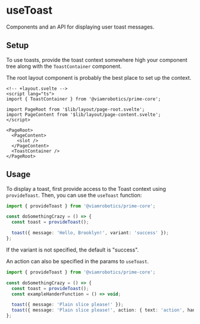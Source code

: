
<Meta title='APIs/useToast' />

# useToast

Components and an API for displaying user toast messages.

## Setup

To use toasts, provide the toast context somewhere high your component tree along with the `ToastContainer` component.

The root layout component is probably the best place to set up the context.

```svelte
<!-- +layout.svelte -->
<script lang="ts">
import { ToastContainer } from '@viamrobotics/prime-core';

import PageRoot from '$lib/layout/page-root.svelte';
import PageContent from '$lib/layout/page-content.svelte';
</script>

<PageRoot>
  <PageContent>
    <slot />
  </PageContent>
  <ToastContainer />
</PageRoot>
```

## Usage

To display a toast, first provide access to the Toast context using `provideToast`. Then, you can use the `useToast` function:

```ts
import { provideToast } from '@viamrobotics/prime-core';

const doSomethingCrazy = () => {
  const toast = provideToast();

  toast({ message: 'Hello, Brooklyn!', variant: 'success' });
};
```

If the variant is not specified, the default is "success".

An action can also be specified in the params to `useToast`.

```ts
import { provideToast } from '@viamrobotics/prime-core';

const doSomethingCrazy = () => {
  const toast = provideToast();
  const exampleHanderFunction = () => void;

  toast({ message: 'Plain slice please!' });
  toast({ message: 'Plain slice please!', action: { text: 'action', handler: exampleHandlerFunction } });
};
```

<Canvas>
  <Story of={ToastStories.Basic} />
</Canvas>
